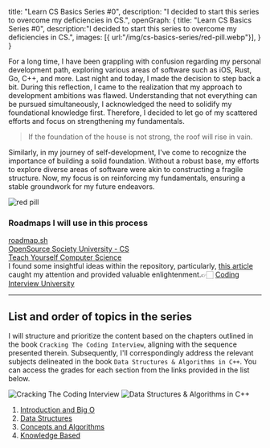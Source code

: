   title: "Learn CS Basics Series #0",
  description: "I decided to start this series to overcome my deficiencies in CS.",
    openGraph: {
    title: "Learn CS Basics Series #0",
    description:"I decided to start this series to overcome my deficiencies in CS.",
    images: [{ url:"/img/cs-basics-series/red-pill.webp"}],
  }
}


For a long time, I have been grappling with confusion regarding my personal development path, exploring various areas of software such as iOS, Rust, Go, C++, and more. 
Last night and today, I made the decision to step back a bit. During this reflection, I came to the realization that my approach to development ambitions was flawed. 
Understanding that not everything can be pursued simultaneously, I acknowledged the need to solidify my foundational knowledge first. 
Therefore, I decided to let go of my scattered efforts and focus on strengthening my fundamentals.

<Blockquote>
  If the foundation of the house is not strong, the roof will rise in vain.
</Blockquote>


Similarly, in my journey of self-development, I've come to recognize the importance of building a solid foundation. 
Without a robust base, my efforts to explore diverse areas of software were akin to constructing a fragile structure. 
Now, my focus is on reinforcing my fundamentals, ensuring a stable groundwork for my future endeavors.

<Image alt="red pill" src="/img/cs-basics-series/red-pill.webp" width={1600} height={800} />

### Roadmaps I will use in this process

[roadmap.sh](https://roadmap.sh/computer-science)<br/>
[OpenSource Society University - CS](https://github.com/ossu/computer-science)<br/>
[Teach Yourself Computer Science](https://teachyourselfcs.com/)<br/>
I found some insightful ideas within the repository, particularly, [this article](https://www.freecodecamp.org/news/why-i-studied-full-time-for-8-months-for-a-google-interview-cc662ce9bb13) caught my attention and provided valuable enlightenment.👉🏻
[Coding Interview University](https://github.com/jwasham/coding-interview-university)<br/>

***

## List and order of topics in the series

I will structure and prioritize the content based on the chapters outlined in the book `Cracking The Coding Interview`, aligning with the sequence presented therein. 
Subsequently, I'll correspondingly address the relevant subjects delineated in the book `Data Structures & Algorithms in C++`.
You can access the grades for each section from the links provided in the list below.

<div className="flex flex-col sm:flex-row items-center justify-between">
  <Image alt="Cracking The Coding Interview" src="/img/cs-basics-series/cracking-the-coding-interview.jpg" width={300} height={200} />
  <Image alt="Data Structures & Algorithms in C++" src="/img/cs-basics-series/data-structures-and-algorithms-in-cpp.jpg" width={300} height={200} />
</div>

1. [Introduction and Big O](/2024/cs-basics-series/1-introduction)
2. [Data Structures](/2024/cs-basics-series/2-data-structures)
3. [Concepts and Algorithms](/2024/cs-basics-series/3-concepts-and-algorithms)
4. [Knowledge Based](/2024/cs-basics-series/4-knowledge-based)
